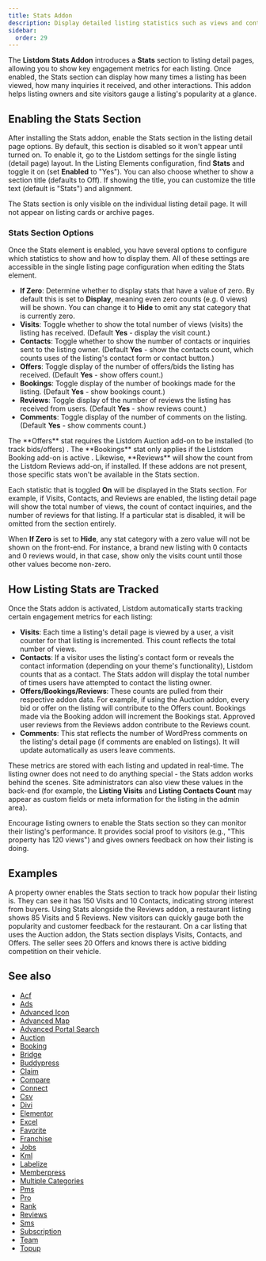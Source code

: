 ```yaml
---
title: Stats Addon
description: Display detailed listing statistics such as views and contacts on listing detail pages.
sidebar:
  order: 29
---
```


The **Listdom Stats Addon** introduces a **Stats** section to listing detail pages, allowing you to show key engagement metrics for each listing. Once enabled, the Stats section can display how many times a listing has been viewed, how many inquiries it received, and other interactions. This addon helps listing owners and site visitors gauge a listing's popularity at a glance.

## Enabling the Stats Section

After installing the Stats addon, enable the Stats section in the listing detail page options. By default, this section is disabled so it won't appear until turned on. To enable it, go to the Listdom settings for the single listing (detail page) layout. In the Listing Elements configuration, find **Stats** and toggle it on (set **Enabled** to "Yes"). You can also choose whether to show a section title (defaults to Off). If showing the title, you can customize the title text (default is "Stats") and alignment.

<Aside type="note">
The Stats section is only visible on the individual listing detail page. It will not appear on listing cards or archive pages.
</Aside>

### Stats Section Options

Once the Stats element is enabled, you have several options to configure which statistics to show and how to display them. All of these settings are accessible in the single listing page configuration when editing the Stats element.

- **If Zero**: Determine whether to display stats that have a value of zero. By default this is set to **Display**, meaning even zero counts (e.g. 0 views) will be shown. You can change it to **Hide** to omit any stat category that is currently zero.
- **Visits**: Toggle whether to show the total number of views (visits) the listing has received. (Default **Yes** - display the visit count.)
- **Contacts**: Toggle whether to show the number of contacts or inquiries sent to the listing owner. (Default **Yes** - show the contacts count, which counts uses of the listing's contact form or contact button.)
- **Offers**: Toggle display of the number of offers/bids the listing has received. (Default **Yes** - show offers count.) <Badge text="Pro" />
- **Bookings**: Toggle display of the number of bookings made for the listing. (Default **Yes** - show bookings count.) <Badge text="Pro" />
- **Reviews**: Toggle display of the number of reviews the listing has received from users. (Default **Yes** - show reviews count.) <Badge text="Pro" />
- **Comments**: Toggle display of the number of comments on the listing. (Default **Yes** - show comments count.)

<Aside type="note">
The **Offers** stat requires the Listdom Auction add-on to be installed (to track bids/offers) <Badge text="Pro" />. The **Bookings** stat only applies if the Listdom Booking add-on is active <Badge text="Pro" />. Likewise, **Reviews** will show the count from the Listdom Reviews add-on, if installed. If these addons are not present, those specific stats won't be available in the Stats section.
</Aside>

Each statistic that is toggled **On** will be displayed in the Stats section. For example, if Visits, Contacts, and Reviews are enabled, the listing detail page will show the total number of views, the count of contact inquiries, and the number of reviews for that listing. If a particular stat is disabled, it will be omitted from the section entirely.

When **If Zero** is set to **Hide**, any stat category with a zero value will not be shown on the front-end. For instance, a brand new listing with 0 contacts and 0 reviews would, in that case, show only the visits count until those other values become non-zero.

## How Listing Stats are Tracked

Once the Stats addon is activated, Listdom automatically starts tracking certain engagement metrics for each listing:

- **Visits**: Each time a listing's detail page is viewed by a user, a visit counter for that listing is incremented. This count reflects the total number of views.
- **Contacts**: If a visitor uses the listing's contact form or reveals the contact information (depending on your theme's functionality), Listdom counts that as a contact. The Stats addon will display the total number of times users have attempted to contact the listing owner.
- **Offers/Bookings/Reviews**: These counts are pulled from their respective addon data. For example, if using the Auction addon, every bid or offer on the listing will contribute to the Offers count. Bookings made via the Booking addon will increment the Bookings stat. Approved user reviews from the Reviews addon contribute to the Reviews count.
- **Comments**: This stat reflects the number of WordPress comments on the listing's detail page (if comments are enabled on listings). It will update automatically as users leave comments.

These metrics are stored with each listing and updated in real-time. The listing owner does not need to do anything special - the Stats addon works behind the scenes. Site administrators can also view these values in the back-end (for example, the **Listing Visits** and **Listing Contacts Count** may appear as custom fields or meta information for the listing in the admin area).

<Aside type="tip">
Encourage listing owners to enable the Stats section so they can monitor their listing's performance. It provides social proof to visitors (e.g., "This property has 120 views") and gives owners feedback on how their listing is doing.
</Aside>

## Examples

<CardGrid>
  <Card title="Monitor Listing Performance">
    A property owner enables the Stats section to track how popular their listing is. They can see it has 150 Visits and 10 Contacts, indicating strong interest from buyers.
  </Card>
  <Card title="Combined with Reviews">
    Using Stats alongside the Reviews addon, a restaurant listing shows 85 Visits and 5 Reviews. New visitors can quickly gauge both the popularity and customer feedback for the restaurant.
  </Card>
  <Card title="Offers on Auction Listings">
    On a car listing that uses the Auction addon, the Stats section displays Visits, Contacts, and Offers. The seller sees 20 Offers <Badge text="Pro" /> and knows there is active bidding competition on their vehicle.
  </Card>
</CardGrid>

## See also

- [Acf](/listdom/addons/acf/)
- [Ads](/listdom/addons/ads/)
- [Advanced Icon](/listdom/addons/advanced-icon/)
- [Advanced Map](/listdom/addons/advanced-map/)
- [Advanced Portal Search](/listdom/addons/advanced-portal-search/)
- [Auction](/listdom/addons/auction/)
- [Booking](/listdom/addons/booking/)
- [Bridge](/listdom/addons/bridge/)
- [Buddypress](/listdom/addons/buddypress/)
- [Claim](/listdom/addons/claim/)
- [Compare](/listdom/addons/compare/)
- [Connect](/listdom/addons/connect/)
- [Csv](/listdom/addons/csv/)
- [Divi](/listdom/addons/divi/)
- [Elementor](/listdom/addons/elementor/)
- [Excel](/listdom/addons/excel/)
- [Favorite](/listdom/addons/favorite/)
- [Franchise](/listdom/addons/franchise/)
- [Jobs](/listdom/addons/jobs/)
- [Kml](/listdom/addons/kml/)
- [Labelize](/listdom/addons/labelize/)
- [Memberpress](/listdom/addons/memberpress/)
- [Multiple Categories](/listdom/addons/multiple-categories/)
- [Pms](/listdom/addons/pms/)
- [Pro](/listdom/addons/pro/)
- [Rank](/listdom/addons/rank/)
- [Reviews](/listdom/addons/reviews/)
- [Sms](/listdom/addons/sms/)
- [Subscription](/listdom/addons/subscription/)
- [Team](/listdom/addons/team/)
- [Topup](/listdom/addons/topup/)
